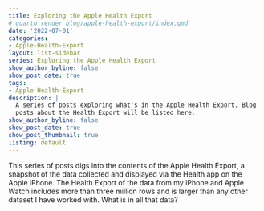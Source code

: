 ```yaml
---
title: Exploring the Apple Health Export
# quarto render blog/apple-health-export/index.qmd
date: '2022-07-01'
categories:
- Apple-Health-Export
layout: list-sidebar
series: Exploring the Apple Health Export
show_author_byline: false
show_post_date: true
tags:
- Apple-Health-Export
description: |
  A series of posts exploring what's in the Apple Health Export. Blog
  posts about the Health Export will be listed here.
show_author_byline: false
show_post_date: true
show_post_thumbnail: true
listing: default
---
```


This series of posts digs into the contents of the Apple Health Export, a snapshot of the data collected and displayed via the Health app on the Apple iPhone. The Health Export of the data from my iPhone and Apple Watch includes more than three million rows and is larger than any other dataset I have worked with. What is in all that data?
